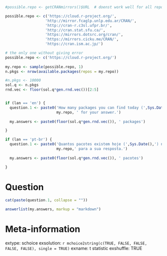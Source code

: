 ```r

#possible.repo <- getCRANmirrors()$URL  # doenst work well for all repos

possible.repo <- c('https://cloud.r-project.org/',
                  'http://mirror.fcaglp.unlp.edu.ar/CRAN/',
                  'http://cran-r.c3sl.ufpr.br/',
                  'http://cran.stat.sfu.ca/',
                  'https://mirrors.dotsrc.org/cran/',
                  'https://mirrors.cicku.me/CRAN/',
                  'https://cran.ism.ac.jp/')

# the only one without giving error
possible.repo <- c('https://cloud.r-project.org/')
                   
my.repo <- sample(possible.repo, 1)
n.pkgs <- nrow(available.packages(repos = my.repo))

#n.pkgs <- 10000
sol.q <- n.pkgs
rnd.vec <- floor(sol.q*gen.rnd.vec())[2:5]


if (lan == 'en') {
  question.1 <- paste0('How many packages you can find today (',Sys.Date(),') in CRAN? Use the repository in ',
                       my.repo, ' for your answer.')
  
  my.answers <- paste0(floor(sol.q*gen.rnd.vec()), ' packages')

}

if (lan == 'pt-br') {
  question.1 <- paste0('Quantos pacotes existem hoje (',Sys.Date(),') no CRAN? Use o repositório em ',
                       my.repo,' para a sua resposta.')
  
  my.answers <- paste0(floor(sol.q*gen.rnd.vec()), ' pacotes')

}

```


Question
========

```r
cat(paste(question.1, collapse = ""))
```


```r
answerlist(my.answers, markup = "markdown")
```

Meta-information
================
extype: schoice
exsolution: `r mchoice2string(c(TRUE, FALSE, FALSE, FALSE, FALSE), single = TRUE)`
exname: t statistic
exshuffle: TRUE
